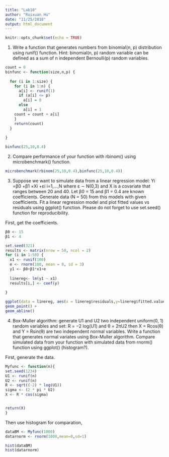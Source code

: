 ```yaml
---
title: "Lab10"
author: "Ruixuan Hu"
date: "11/25/2018"
output: html_document
---
```


```r
knitr::opts_chunk$set(echo = TRUE)
```



1. Write a function that generates numbers from binomial(n, p) distribution using runif() function. Hint: binomial(n, p) random variable can be defined as a sum of n independent Bernoulli(p) random variables.

```r
count = 0 
binfunc <- function(size,n,p) {
  
  for (i in 1:size) { 
    for (i in 1:n) {
      a[i] <- runif(1)
      if (a[i] <= p)
        a[i] = 0
      else 
        a[i] = 1
    count = count + a[i]
    }
    return(count)
  }
  
}

binfunc(25,10,0.4)
```



2. Compare performance of your function with rbinom() using microbenchmark() function. 

```r
microbenchmark(rbinom(25,10,0.4),binfunc(25,10,0.4))
```


3. Suppose we want to simulate data from a linear regression model:
Yi =β0 +β1 ×Xi +εi i=1,...,N
where ε ∼ N(0,3) and X is a covariate that ranges between 20 and 40. Let β0 = 15 and β1 = 0.4 are known coefficients. Generate data (N = 50) from this models with given coefficients. Fit a linear regression model and plot fitted values vs residuals using ggplot() function. Please do not forget to use set.seed() function for reproducibility.


First, get the coefficients.
```r
β0 <- 15
β1 <- 4

set.seed(321)
results <- matrix(nrow = 50, ncol = 2)
for (i in 1:50) {
  x1 <- runif(100)
  e <- rnorm(100, mean = 0, sd = 3)
  y1 <- β0+β1*x1+e
  
  linereg<- lm(y1 ~ x1)
  results[i,] <- coef(y)
  
}

ggplot(data = linereg, aes(x = linereg$residuals,y=linereg$fitted.values)) +
geom_point() +
geom_abline()
```





4. Box-Muller algorithm: generate U1 and U2 two independent uniform(0, 1) random variables and set: R =  −2 log(U1) and θ = 2πU2
then
X = Rcos(θ) and Y = Rsin(θ)
are two independent normal variables. Write a function that generates normal variates using Box-Muller algorithm. Compare simulated data from your function with simulated data from rnorm() function using ggplot() (histogram?).


First, generate the data.
```r
Myfunc <- function(n){
set.seed(1234)
U1 <- runif(n)
U2 <- runif(n)
R <- sqrt((-2) * log(U1))
sigma <- (2 * pi * U2)
X <- R * cos(sigma)


return(X)
}


```

Then use histogram for comparation,
```r
dataBM <- Myfunc(1000)
datarnorm <- rnorm(1000,mean=0,sd=1)

hist(dataBM)
hist(datarnorm)
```

